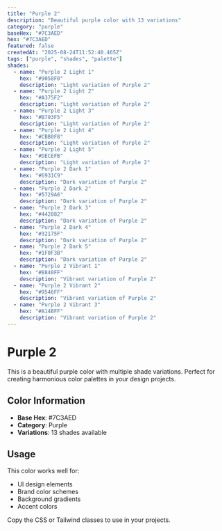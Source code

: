 ```yaml
---
title: "Purple 2"
description: "Beautiful purple color with 13 variations"
category: "purple"
baseHex: "#7C3AED"
hex: "#7C3AED"
featured: false
createdAt: "2025-08-24T11:52:40.465Z"
tags: ["purple", "shades", "palette"]
shades:
  - name: "Purple 2 Light 1"
    hex: "#9058F0"
    description: "Light variation of Purple 2"
  - name: "Purple 2 Light 2"
    hex: "#A375F2"
    description: "Light variation of Purple 2"
  - name: "Purple 2 Light 3"
    hex: "#B793F5"
    description: "Light variation of Purple 2"
  - name: "Purple 2 Light 4"
    hex: "#CBB0F8"
    description: "Light variation of Purple 2"
  - name: "Purple 2 Light 5"
    hex: "#DECEFB"
    description: "Light variation of Purple 2"
  - name: "Purple 2 Dark 1"
    hex: "#6931C9"
    description: "Dark variation of Purple 2"
  - name: "Purple 2 Dark 2"
    hex: "#5729A6"
    description: "Dark variation of Purple 2"
  - name: "Purple 2 Dark 3"
    hex: "#442082"
    description: "Dark variation of Purple 2"
  - name: "Purple 2 Dark 4"
    hex: "#32175F"
    description: "Dark variation of Purple 2"
  - name: "Purple 2 Dark 5"
    hex: "#1F0F3B"
    description: "Dark variation of Purple 2"
  - name: "Purple 2 Vibrant 1"
    hex: "#8840FF"
    description: "Vibrant variation of Purple 2"
  - name: "Purple 2 Vibrant 2"
    hex: "#9546FF"
    description: "Vibrant variation of Purple 2"
  - name: "Purple 2 Vibrant 3"
    hex: "#A14BFF"
    description: "Vibrant variation of Purple 2"
---
```


# Purple 2

This is a beautiful purple color with multiple shade variations. Perfect for creating harmonious color palettes in your design projects.

## Color Information

- **Base Hex**: #7C3AED
- **Category**: Purple
- **Variations**: 13 shades available

## Usage

This color works well for:
- UI design elements
- Brand color schemes  
- Background gradients
- Accent colors

Copy the CSS or Tailwind classes to use in your projects.
